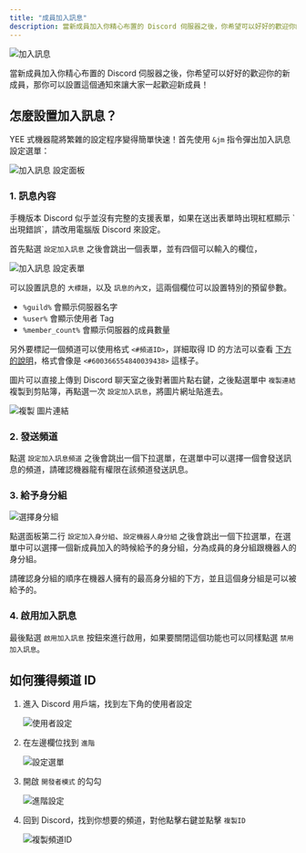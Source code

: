 ```yaml
---
title: "成員加入訊息"
description: 當新成員加入你精心布置的 Discord 伺服器之後，你希望可以好好的歡迎你的新成員，那你可以設置這個通知來讓大家一起歡迎新成員！
---
```


![加入訊息](/docs/join-message/join-message-index.jpg)

當新成員加入你精心布置的 Discord 伺服器之後，你希望可以好好的歡迎你的新成員，那你可以設置這個通知來讓大家一起歡迎新成員！

## 怎麼設置加入訊息？

<Adsense />

YEE 式機器龍將繁雜的設定程序變得簡單快速！首先使用 `&jm` 指令彈出加入訊息設定選單：

![加入訊息 設定面板](/docs/join-message/join-message-panel.png)

### 1. 訊息內容

<Warning title="我想先警告你">
  手機版本 Discord 似乎並沒有完整的支援表單，如果在送出表單時出現紅框顯示
  `出現錯誤`，請改用電腦版 Discord 來設定。
</Warning>

首先點選 `設定加入訊息` 之後會跳出一個表單，並有四個可以輸入的欄位，

![加入訊息 設定表單](/docs/join-message/join-message-form.png)

可以設置訊息的 `大標題`，以及 `訊息的內文`，這兩個欄位可以設置特別的預留參數。

- `%guild%` 會顯示伺服器名字
- `%user%` 會顯示使用者 Tag
- `%member_count%` 會顯示伺服器的成員數量

另外要標記一個頻道可以使用格式 `<#頻道ID>`，詳細取得 ID 的方法可以查看 [下方的說明](#如何獲得頻道-id)，格式會像是 `<#600366554840039438>` 這樣子。

圖片可以直接上傳到 Discord 聊天室之後對著圖片點右鍵，之後點選單中 `複製連結` 複製到剪貼簿，再點選一次 `設定加入訊息`，將圖片網址貼進去。

<Adsense />

![複製 圖片連結](/docs/join-message/copy-image-url.png)

### 2. 發送頻道

點選 `設定加入訊息頻道` 之後會跳出一個下拉選單，在選單中可以選擇一個會發送訊息的頻道，請確認機器龍有權限在該頻道發送訊息。

### 3. 給予身分組

![選擇身分組](/docs/join-message/select-role.png)

點選面板第二行 `設定加入身分組`、`設定機器人身分組` 之後會跳出一個下拉選單，在選單中可以選擇一個新成員加入的時候給予的身分組，分為成員的身分組跟機器人的身分組。

請確認身分組的順序在機器人擁有的最高身分組的下方，並且這個身分組是可以被給予的。

### 4. 啟用加入訊息

最後點選 `啟用加入訊息` 按鈕來進行啟用，如果要關閉這個功能也可以同樣點選 `禁用加入訊息`。

## 如何獲得頻道 ID

1. 進入 Discord 用戶端，找到左下角的使用者設定

   ![使用者設定](/docs/join-message/user-settings.png)

2. 在左邊欄位找到 `進階`

   ![設定選單](/docs/join-message/advanced-settings.png)

3. 開啟 `開發者模式` 的勾勾

   ![進階設定](/docs/join-message/enable-developer-mode.png)

4. 回到 Discord，找到你想要的頻道，對他點擊右鍵並點擊 `複製ID`

   ![複製頻道ID](/docs/join-message/copy-channel-id.png)

<Adsense />
